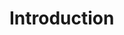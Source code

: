 # Introduction {-}

<!-- (Nicolas) Introduction to the workshop (5 min) -->
<!-- (Nicolas) Introduction to R (15 min) -->

